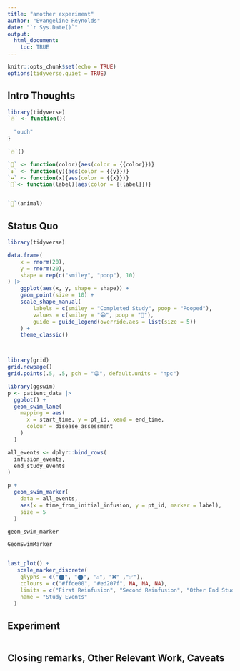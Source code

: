 ```yaml
---
title: "another experiment"
author: "Evangeline Reynolds"
date: "`r Sys.Date()`"
output: 
  html_document:
    toc: TRUE
---
```


```r
knitr::opts_chunk$set(echo = TRUE)
options(tidyverse.quiet = TRUE)
```




## Intro Thoughts

```r
library(tidyverse)
`🔥` <- function(){
  
  "ouch"
}

`🔥`()

`🎨` <- function(color){aes(color = {{color}})}
`↕` <- function(y){aes(color = {{y}})}
`↔` <- function(x){aes(color = {{x}})}
`📜`<- function(label){aes(color = {{label}})}


`🎨`(animal)


```

## Status Quo

```r
library(tidyverse)

data.frame(
    x = rnorm(20),
    y = rnorm(20),
    shape = rep(c("smiley", "poop"), 10)
) |> 
    ggplot(aes(x, y, shape = shape)) +
    geom_point(size = 10) +
    scale_shape_manual(
        labels = c(smiley = "Completed Study", poop = "Pooped"),
        values = c(smiley = "😀", poop = "💩"),
        guide = guide_legend(override.aes = list(size = 5))
    ) +
    theme_classic()



library(grid)
grid.newpage()
grid.points(.5, .5, pch = "😀", default.units = "npc")
```


```r
library(ggswim)
p <- patient_data |>
  ggplot() +
  geom_swim_lane(
    mapping = aes(
      x = start_time, y = pt_id, xend = end_time,
      colour = disease_assessment
    )
  ) 

all_events <- dplyr::bind_rows(
  infusion_events,
  end_study_events
)

p +
  geom_swim_marker(
    data = all_events,
    aes(x = time_from_initial_infusion, y = pt_id, marker = label),
    size = 5
  )

geom_swim_marker

GeomSwimMarker


last_plot() + 
   scale_marker_discrete(
    glyphs = c("⬤", "⬤", "⚠️", "❌" ,"✅"),
    colours = c("#ffde00", "#ed207f", NA, NA, NA),
    limits = c("First Reinfusion", "Second Reinfusion", "Other End Study Reason", "Deceased", "Completed Study Follow-Up"),
    name = "Study Events"
  )


```

## Experiment

```r

```



## Closing remarks, Other Relevant Work, Caveats
